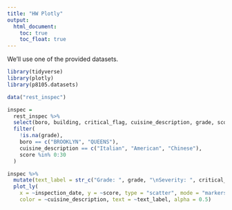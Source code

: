 ```yaml
---
title: "HW Plotly"
output: 
  html_document:
    toc: true
    toc_float: true
---
```


We'll use one of the provided datasets.

```r
library(tidyverse)
library(plotly)
library(p8105.datasets)
```

```r
data("rest_inspec")

inspec = 
  rest_inspec %>% 
  select(boro, building, critical_flag, cuisine_description, grade, score, inspection_date) %>% 
  filter(
    !is.na(grade),
    boro == c("BROOKLYN", "QUEENS"),
    cuisine_description == c("Italian", "American", "Chinese"),
    score %in% 0:30
  ) 
```

```r
inspec %>% 
  mutate(text_label = str_c("Grade: ", grade, "\nSeverity: ", critical_flag)) %>% 
  plot_ly(
    x = ~inspection_date, y = ~score, type = "scatter", mode = "markers",
    color = ~cuisine_description, text = ~text_label, alpha = 0.5)
```


